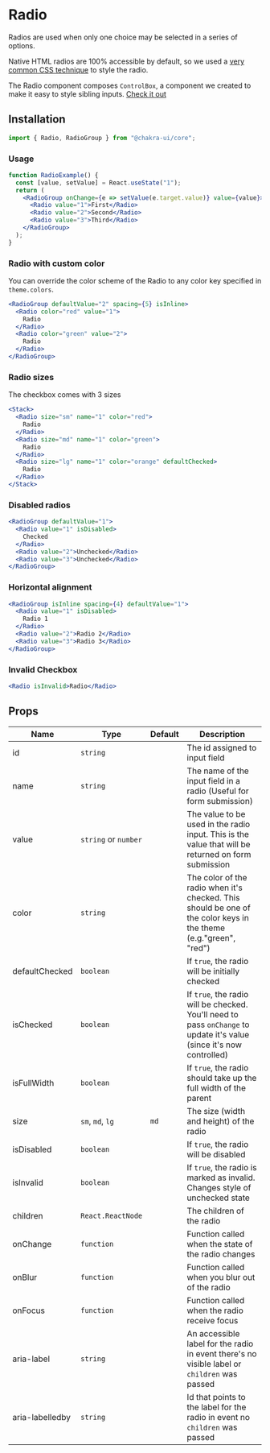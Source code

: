 # Radio

Radios are used when only one choice may be selected in a series of options.

Native HTML radios are 100% accessible by default, so we used a
[very common CSS technique](https://dev.to/lkopacz/create-custom-keyboard-accessible-radio-buttons-22eh)
to style the radio.

The Radio component composes `ControlBox`, a component we created to make it
easy to style sibling inputs. [Check it out](/controlbox)

## Installation

```js
import { Radio, RadioGroup } from "@chakra-ui/core";
```

### Usage

```jsx
function RadioExample() {
  const [value, setValue] = React.useState("1");
  return (
    <RadioGroup onChange={e => setValue(e.target.value)} value={value}>
      <Radio value="1">First</Radio>
      <Radio value="2">Second</Radio>
      <Radio value="3">Third</Radio>
    </RadioGroup>
  );
}
```

### Radio with custom color

You can override the color scheme of the Radio to any color key specified in
`theme.colors`.

```jsx
<RadioGroup defaultValue="2" spacing={5} isInline>
  <Radio color="red" value="1">
    Radio
  </Radio>
  <Radio color="green" value="2">
    Radio
  </Radio>
</RadioGroup>
```

### Radio sizes

The checkbox comes with 3 sizes

```jsx
<Stack>
  <Radio size="sm" name="1" color="red">
    Radio
  </Radio>
  <Radio size="md" name="1" color="green">
    Radio
  </Radio>
  <Radio size="lg" name="1" color="orange" defaultChecked>
    Radio
  </Radio>
</Stack>
```

### Disabled radios

```jsx
<RadioGroup defaultValue="1">
  <Radio value="1" isDisabled>
    Checked
  </Radio>
  <Radio value="2">Unchecked</Radio>
  <Radio value="3">Unchecked</Radio>
</RadioGroup>
```

### Horizontal alignment

```jsx
<RadioGroup isInline spacing={4} defaultValue="1">
  <Radio value="1" isDisabled>
    Radio 1
  </Radio>
  <Radio value="2">Radio 2</Radio>
  <Radio value="3">Radio 3</Radio>
</RadioGroup>
```

### Invalid Checkbox

```jsx
<Radio isInvalid>Radio</Radio>
```

## Props

| Name            | Type                 | Default | Description                                                                                                           |
| --------------- | -------------------- | ------- | --------------------------------------------------------------------------------------------------------------------- |
| id              | `string`             |         | The id assigned to input field                                                                                        |
| name            | `string`             |         | The name of the input field in a radio (Useful for form submission)                                                   |
| value           | `string` or `number` |         | The value to be used in the radio input. This is the value that will be returned on form submission                   |
| color           | `string`             |         | The color of the radio when it's checked. This should be one of the color keys in the theme (e.g."green", "red")      |
| defaultChecked  | `boolean`            |         | If `true`, the radio will be initially checked                                                                        |
| isChecked       | `boolean`            |         | If `true`, the radio will be checked. You'll need to pass `onChange` to update it's value (since it's now controlled) |
| isFullWidth     | `boolean`            |         | If `true`, the radio should take up the full width of the parent                                                      |
| size            | `sm`, `md`, `lg`     | `md`    | The size (width and height) of the radio                                                                              |
| isDisabled      | `boolean`            |         | If `true`, the radio will be disabled                                                                                 |
| isInvalid       | `boolean`            |         | If `true`, the radio is marked as invalid. Changes style of unchecked state                                           |
| children        | `React.ReactNode`    |         | The children of the radio                                                                                             |
| onChange        | `function`           |         | Function called when the state of the radio changes                                                                   |
| onBlur          | `function`           |         | Function called when you blur out of the radio                                                                        |
| onFocus         | `function`           |         | Function called when the radio receive focus                                                                          |
| aria-label      | `string`             |         | An accessible label for the radio in event there's no visible label or `children` was passed                          |
| aria-labelledby | `string`             |         | Id that points to the label for the radio in event no `children` was passed                                           |
